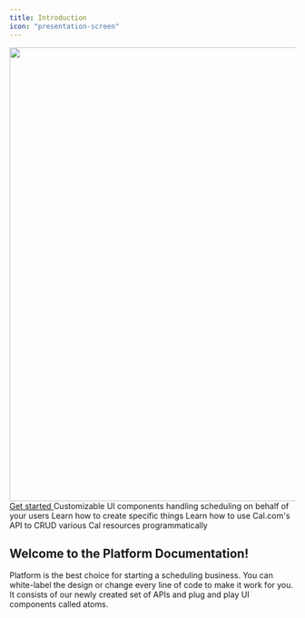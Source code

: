 ```yaml
---
title: Introduction
icon: "presentation-screen"
---
```


<img src="/images/Platform_banner.png" width="800" height="800" />

<a href="https://app.cal.com/signup?redirect=https://app.cal.com/settings/platform/new" heading="">
  Get started
</a>

<CardGroup cols={2}>
  <Card href="/platform/atoms" title="Atoms" icon="rocket">
    Customizable UI components handling scheduling on behalf of your users
  </Card>
  <Card href="/platform/guides" title="Guides" icon="book">
    Learn how to create specific things
  </Card>
  <Card href="/api-reference/v2" title="API" icon="code">
    Learn how to use Cal.com's API to CRUD various Cal resources programmatically
  </Card>
</CardGroup>

## Welcome to the Platform Documentation!

Platform is the best choice for starting a scheduling business. You can white-label the design or change every line of code to make it work for you. It consists of our newly created set of APIs and plug and play UI components called atoms.
